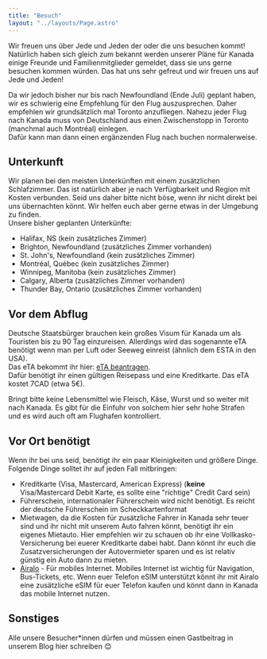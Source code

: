```yaml
---
title: "Besuch"
layout: "../layouts/Page.astro"
---
```



Wir freuen uns über Jede und Jeden der oder die uns besuchen kommt!  
Natürlich haben sich gleich zum bekannt werden unserer Pläne für Kanada einige Freunde und Familienmitglieder gemeldet, dass sie uns gerne besuchen kommen würden. Das hat uns sehr gefreut und wir freuen uns auf Jede und Jeden!

Da wir jedoch bisher nur bis nach Newfoundland (Ende Juli) geplant haben, wir es schwierig eine Empfehlung für den Flug auszusprechen. Daher empfehlen wir grundsätzlich mal Toronto anzufliegen. Nahezu jeder Flug nach Kanada muss von Deutschland aus einen Zwischenstopp in Toronto (manchmal auch Montréal) einlegen.  
Dafür kann man dann einen ergänzenden Flug nach buchen normalerweise.

## Unterkunft

Wir planen bei den meisten Unterkünften mit einem zusätzlichen Schlafzimmer. Das ist natürlich aber je nach Verfügbarkeit und Region mit Kosten verbunden. Seid uns daher bitte nicht böse, wenn ihr nicht direkt bei uns übernachten könnt. Wir helfen euch aber gerne etwas in der Umgebung zu finden.  
Unsere bisher geplanten Unterkünfte:

- Halifax, NS (kein zusätzliches Zimmer)
- Brighton, Newfoundland (zusätzliches Zimmer vorhanden)
- St. John's, Newfoundland (kein zusätzliches Zimmer)
- Montréal, Québec (kein zusätzliches Zimmer)
- Winnipeg, Manitoba (kein zusätzliches Zimmer)
- Calgary, Alberta (zusätzliches Zimmer vorhanden)
- Thunder Bay, Ontario (zusätzliches Zimmer vorhanden)

## Vor dem Abflug

Deutsche Staatsbürger brauchen kein großes Visum für Kanada um als Touristen bis zu 90 Tag einzureisen. Allerdings wird das sogenannte eTA benötigt wenn man per Luft oder Seeweg einreist (ähnlich dem ESTA in den USA).  
Das eTA bekommt ihr hier: [eTA beantragen](https://www.canada.ca/en/immigration-refugees-citizenship/services/visit-canada/eta/apply.html).  
Dafür benötigt ihr einen gültigen Reisepass und eine Kreditkarte. Das eTA kostet 7CAD (etwa 5€).

Bringt bitte keine Lebensmittel wie Fleisch, Käse, Wurst und so weiter mit nach Kanada. Es gibt für die Einfuhr von solchem hier sehr hohe Strafen und es wird auch oft am Flughafen kontrolliert.

## Vor Ort benötigt

Wenn ihr bei uns seid, benötigt ihr ein paar Kleinigkeiten und größere Dinge. Folgende Dinge solltet ihr auf jeden Fall mitbringen:

- Kreditkarte (Visa, Mastercard, American Express) (**keine** Visa/Mastercard Debit Karte, es sollte eine "richtige" Credit Card sein)
- Führerschein, internationaler Führerschein wird nicht benötigt. Es reicht der deutsche Führerschein im Scheckkartenformat
- Mietwagen, da die Kosten für zusätzliche Fahrer in Kanada sehr teuer sind und ihr nicht mit unserem Auto fahren könnt, benötigt ihr ein eigenes Mietauto. Hier empfehlen wir zu schauen ob ihr eine Vollkasko-Versicherung bei euerer Kreditkarte dabei habt. Dann könnt ihr euch die Zusatzversicherungen der Autovermieter sparen und es ist relativ günstig ein Auto dann zu mieten.
- [Airalo](https://ref.airalo.com/3xBM) - Für mobiles Internet. Mobiles Internet ist wichtig für Navigation, Bus-Tickets, etc. Wenn euer Telefon eSIM unterstützt könnt ihr mit Airalo eine zusätzliche eSIM für euer Telefon kaufen und könnt dann in Kanada das mobile Internet nutzen.

## Sonstiges

Alle unsere Besucher\*innen dürfen und müssen einen Gastbeitrag in unserem Blog hier schreiben 😊
